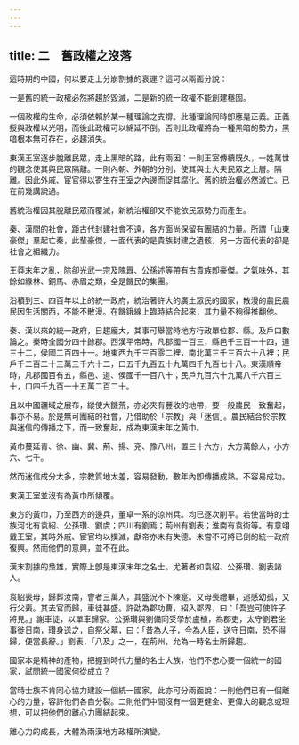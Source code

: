 ```yaml
---
---
---
```

title: 二　舊政權之沒落
---




這時期的中國，何以要走上分崩割據的衰運？這可以兩面分說：

一是舊的統一政權必然將趨於毀滅，二是新的統一政權不能創建穩固。

一個政權的生命，必須依賴於某一種理論之支撐。此種理論同時卽應是正義。正義授與政權以光明，而後此政權可以綿延不倒。否則此政權將為一種黑暗的勢力，黑喑根本無可存在，必趨消失。

東漢王室逐步脫離民眾，走上黑暗的路，此有兩因：一則王室傳續既久，一姓萬世的觀念使其與民眾隔離。一則內朝、外朝的分別，使其與士大夫民眾之上層。隔離。因此外戚、宦官得以寄生在王室之內邊而促其腐化。舊的統治權必然滅亡。已在前幾講說過。

舊統治權因其脫離民眾而覆滅，新統治權卻又不能依民眾勢力而產生。

秦、漢間的社會，距古代封建社會不遠，各方面尚保留有團結的力量。所謂「山東豪傑」羣起亡秦，此輩豪傑，一面代表的是貴族封建之遺骸，另一方面代表的卻是社會之組織力。

王莽末年之亂，除卻光武一宗及隗囂、公孫述等帶有古貴族卽豪傑。之氣味外，其餘如綠林、銅馬、赤眉之類，全是饑民的集團。

沿積到三、四百年以上的統一政府，統治著許大的廣土眾民的國家，散漫的農民農民因生活關西，不能不散漫。在饑鋨線上臨時結合起來，其力量不夠得推翻他。

秦、漢以來的統一政府，日趨龐大，其事可舉當時地方行政單位郡、縣。及戶口數論之。秦時全國分四十餘郡。西漢平帝時，凡郡國一百三，縣邑千三百一十四，道三十二，侯國二百四十一。地東西九千三百零二裡，南北萬三千三百六十八裡；民戶千二百二十三萬三千六十二，口五千九百五十九萬四千九百七十八。東漢順帝時，凡郡國百有五，縣邑、道、侯國千一百八十；民戶九百六十九萬八千六百三十，口四千九百一十五萬二百二十。

且以中國疆域之展布，縱使大饑荒，亦必夾有豐收的地帶，要一般農民一致奮起，事亦不易。於是無可團結的社會，乃借助於「宗教」與「迷信」。農民結合於宗教與迷信的傳播之下，而一致奮起，成為東漢末年之黃巾。

黃巾蔓延青、徐、幽、冀、荊、揚、兗、豫八州，置三十六方，大方萬餘人，小方六、七千。

然而迷信成分太多，宗教質地太差，容易發動，數年內卽傳播成熟。不容易成功。

東漢王室並沒有為黃巾所傾覆。

東方的黃巾，乃至西方的邊兵，董卓一系的涼州兵。均已逐次削平。若使當時的士族河北有袁紹、公孫瓚、劉虞；四川有劉焉；荊州有劉表；淮南有袁術等。有意翊戴王室，其時外戚、宦官均以撲滅，獻帝亦未有失德。未嘗不可將已倒的統一政府復興。然而他們的意興，並不在此。

漢末割據的梟雄，實際上卽是東漢末年之名士。尤著者如袁紹、公孫瓚、劉表諸人。

袁紹喪母，歸葬汝南，會者三萬人，其盛況不下陳寔。又母喪禮畢，追感幼孤，又行父喪。其去官而歸，車徒甚盛。許劭為郡功曹，紹入郡界，曰：「吾豈可使許子將見。」謝車徒，以單車歸家。公孫瓚與劉備同受學於盧植，為郡吏，太守劉君坐事徙日南，瓚身送之，自祭父墓，曰：「昔為人子，今為人臣，送守日南，恐不得歸，便當長辭。」劉表，「八及」之一，在荊州，允為一時名士所歸趨。

國家本是精神的產物，把握到時代力量的名士大族，他們不忠心要一個統一的國家，試問統一國家何從成立？

當時士族不肯同心協力建設一個統一國家，此亦可分兩面說：一則他們已有一個離心的力量，容許他們各自分裂。二則他們中間沒有一個更健全、更偉大的觀念或理想，可以把他們的離心力團結起來。

離心力的成長，大體為兩漢地方政權所演變。